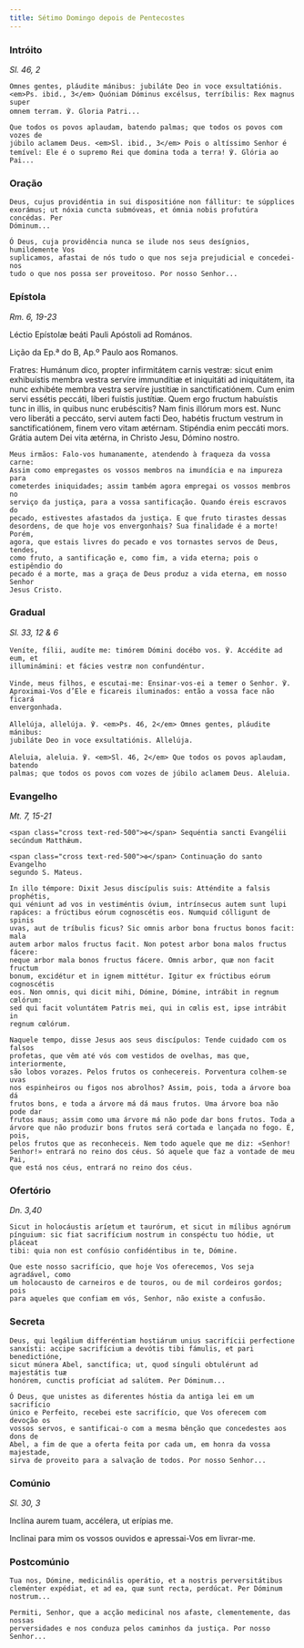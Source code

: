 ```yaml
---
title: Sétimo Domingo depois de Pentecostes
---
```


### Intróito

<em>Sl. 46, 2</em>

<div class="side-by-side not-content">

    Omnes gentes, pláudite mánibus: jubiláte Deo in voce exsultatiónis.
    <em>Ps. ibid., 3</em> Quóniam Dóminus excélsus, terríbilis: Rex magnus super
    omnem terram. ℣. Gloria Patri...

    Que todos os povos aplaudam, batendo palmas; que todos os povos com vozes de
    júbilo aclamem Deus. <em>Sl. ibid., 3</em> Pois o altíssimo Senhor é
    temível: Ele é o supremo Rei que domina toda a terra! ℣. Glória ao Pai...

</div>

### Oração

<div class="side-by-side not-content">

    Deus, cujus providéntia in sui dispositióne non fállitur: te súpplices
    exorámus; ut nóxia cuncta submóveas, et ómnia nobis profutúra concédas. Per
    Dóminum...

    Ó Deus, cuja providência nunca se ilude nos seus desígnios, humildemente Vos
    suplicamos, afastai de nós tudo o que nos seja prejudicial e concedei-nos
    tudo o que nos possa ser proveitoso. Por nosso Senhor...

</div>

### Epístola

<em>Rm. 6, 19-23</em>

<div class="side-by-side not-content">

Léctio Epístolæ beáti Pauli Apóstoli ad Romános.

Lição da Ep.ª do B, Ap.º Paulo aos Romanos.

  <span>
    Fratres: Humánum dico, propter infirmitátem carnis vestræ: sicut enim
    exhibuístis membra vestra servíre immundítiæ et iniquitáti ad iniquitátem,
    ita nunc exhibéte membra vestra servíre justítiæ in sanctificatiónem. Cum
    enim servi essétis peccáti, líberi fuístis justítiæ. Quem ergo fructum
    habuístis tunc in illis, in quibus nunc erubéscitis? Nam finis illórum mors
    est. Nunc vero liberáti a peccáto, servi autem facti Deo, habétis fructum
    vestrum in sanctificatiónem, finem vero vitam ætérnam. Stipéndia enim
    peccáti mors. Grátia autem Dei vita ætérna, in Christo Jesu, Dómino nostro.

    Meus irmãos: Falo-vos humanamente, atendendo à fraqueza da vossa carne:
    Assim como empregastes os vossos membros na imundícia e na impureza para
    cometerdes iniquidades; assim também agora empregai os vossos membros no
    serviço da justiça, para a vossa santificação. Quando éreis escravos do
    pecado, estivestes afastados da justiça. E que fruto tirastes dessas
    desordens, de que hoje vos envergonhais? Sua finalidade é a morte! Porém,
    agora, que estais livres do pecado e vos tornastes servos de Deus, tendes,
    como fruto, a santificação e, como fim, a vida eterna; pois o estipêndio do
    pecado é a morte, mas a graça de Deus produz a vida eterna, em nosso Senhor
    Jesus Cristo.

</div>

### Gradual

<em>Sl. 33, 12 & 6</em>

<div class="side-by-side not-content">

    Veníte, fílii, audíte me: timórem Dómini docébo vos. ℣. Accédite ad eum, et
    illuminámini: et fácies vestræ non confundéntur.

    Vinde, meus filhos, e escutai-me: Ensinar-vos-ei a temer o Senhor. ℣.
    Aproximai-Vos d’Ele e ficareis iluminados: então a vossa face não ficará
    envergonhada.

    Allelúja, allelúja. ℣. <em>Ps. 46, 2</em> Omnes gentes, pláudite mánibus:
    jubiláte Deo in voce exsultatiónis. Allelúja.

    Aleluia, aleluia. ℣. <em>Sl. 46, 2</em> Que todos os povos aplaudam, batendo
    palmas; que todos os povos com vozes de júbilo aclamem Deus. Aleluia.

</div>

### Evangelho

<em>Mt. 7, 15-21</em>

<div class="side-by-side not-content">

    <span class="cross text-red-500">✠</span> Sequéntia sancti Evangélii
    secúndum Matthǽum.

    <span class="cross text-red-500">✠</span> Continuação do santo Evangelho
    segundo S. Mateus.

    In illo témpore: Dixit Jesus discípulis suis: Atténdite a falsis prophétis,
    qui véniunt ad vos in vestiméntis óvium, intrínsecus autem sunt lupi
    rapáces: a frúctibus eórum cognoscétis eos. Numquid cólligunt de spinis
    uvas, aut de tríbulis ficus? Sic omnis arbor bona fructus bonos facit: mala
    autem arbor malos fructus facit. Non potest arbor bona malos fructus fácere:
    neque arbor mala bonos fructus fácere. Omnis arbor, quæ non facit fructum
    bonum, excidétur et in ignem mittétur. Igitur ex frúctibus eórum cognoscétis
    eos. Non omnis, qui dicit mihi, Dómine, Dómine, intrábit in regnum cœlórum:
    sed qui facit voluntátem Patris mei, qui in cœlis est, ipse intrábit in
    regnum cœlórum.

    Naquele tempo, disse Jesus aos seus discípulos: Tende cuidado com os falsos
    profetas, que vêm até vós com vestidos de ovelhas, mas que, interiormente,
    são lobos vorazes. Pelos frutos os conhecereis. Porventura colhem-se uvas
    nos espinheiros ou figos nos abrolhos? Assim, pois, toda a árvore boa dá
    frutos bons, e toda a árvore má dá maus frutos. Uma árvore boa não pode dar
    frutos maus; assim como uma árvore má não pode dar bons frutos. Toda a
    árvore que não produzir bons frutos será cortada e lançada no fogo. É, pois,
    pelos frutos que as reconheceis. Nem todo aquele que me diz: «Senhor!
    Senhor!» entrará no reino dos céus. Só aquele que faz a vontade de meu Pai,
    que está nos céus, entrará no reino dos céus.

</div>

### Ofertório

<em>Dn. 3,40</em>

<div class="side-by-side not-content">

    Sicut in holocáustis aríetum et taurórum, et sicut in mílibus agnórum
    pínguium: sic fiat sacrifícium nostrum in conspéctu tuo hódie, ut pláceat
    tibi: quia non est confúsio confidéntibus in te, Dómine.

    Que este nosso sacrifício, que hoje Vos oferecemos, Vos seja agradável, como
    um holocausto de carneiros e de touros, ou de mil cordeiros gordos; pois
    para aqueles que confiam em vós, Senhor, não existe a confusão.

</div>

### Secreta

<div class="side-by-side not-content">

    Deus, qui legálium differéntiam hostiárum unius sacrifícii perfectione
    sanxísti: accipe sacrifícium a devótis tibi fámulis, et pari benedictióne,
    sicut múnera Abel, sanctífica; ut, quod sínguli obtulérunt ad majestátis tuæ
    honórem, cunctis profíciat ad salútem. Per Dóminum...

    Ó Deus, que unistes as diferentes hóstia da antiga lei em um sacrifício
    único e Perfeito, recebei este sacrifício, que Vos oferecem com devoção os
    vossos servos, e santificai-o com a mesma bênção que concedestes aos dons de
    Abel, a fim de que a oferta feita por cada um, em honra da vossa majestade,
    sirva de proveito para a salvação de todos. Por nosso Senhor...

</div>

### Comúnio

<em>Sl. 30, 3</em>

<div class="side-by-side not-content">

Inclína aurem tuam, accélera, ut erípias me.

Inclinai para mim os vossos ouvidos e apressai-Vos em livrar-me.

</div>

### Postcomúnio

<div class="side-by-side not-content">

    Tua nos, Dómine, medicinális operátio, et a nostris perversitátibus
    cleménter expédiat, et ad ea, quæ sunt recta, perdúcat. Per Dóminum
    nostrum...

    Permiti, Senhor, que a acção medicinal nos afaste, clementemente, das nossas
    perversidades e nos conduza pelos caminhos da justiça. Por nosso Senhor...

</div>
